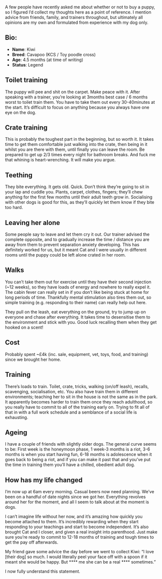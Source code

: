 
A few people have recently asked me about whether or not to buy a puppy, so I figured I’d collect my thoughts here as a point of reference. I mention advice from friends, family, and trainers throughout, but ultimately all opinions are my own and formulated from experience with my dog only.


## **Bio:**

- **Name**: Kiwi
- **Breed**: Cavapoo (KCS / Toy poodle cross)
- **Age**: 4.5 months (at time of writing)
- **Status**: Legend

## **Toilet training**


The puppy will pee and shit on the carpet. Make peace with it. After speaking with a trainer, you’re looking at 3months best case / 6 months worst to toilet train them. You have to take them out every 30-40minutes at the start. It’s difficult to focus on anything because you always have one eye on the dog.


## **Crate training**


This is probably the toughest part in the beginning, but so worth it. It takes time to get them comfortable just walking into the crate, then being in it whilst you are there with them, until finally you can leave the room. Be prepared to get up 2/3 times every night for bathroom breaks. And fuck me that whining is heart-wrenching. It will make you argue.


## **Teething**


They bite everything. It gets old. Quick. Don’t think they’re going to sit in your lap and cuddle you. Plants, carpet, clothes, fingers; they’ll chew anything for the first few months until their adult teeth grow in. Socialising with other dogs is good for this, as they’ll quickly let them know if they  bite too hard. 


## **Leaving her alone**


Some people say to leave and let them cry it out. Our trainer advised the complete opposite, and to gradually increase the time / distance you are away from them to prevent separation anxiety developing. This has definitely worked for us, but it meant Cat and I were usually in different rooms until the puppy could be left alone crated in her room.


## **Walks**


You can’t take them out for exercise until they have their second injection (~12 weeks), so they have loads of energy and nowhere to really expel it. The cabin fever can really set in if you don’t like being stuck at home for long periods of time. Thankfully mental stimulation also tires them out, so simple training (e.g. responding to their name) can really help out here.


They pull on the leash, eat everything on the ground, try to jump up on everyone and chase after everything. It takes time to desensitise them to the environment and stick with you. Good luck recalling them when they get hooked on a scent! 


## **Cost**


Probably spent ~£4k (inc. sale, equipment, vet, toys, food, and training) since we brought her home.


## **Training**


There’s loads to train. Toilet, crate, tricks, walking (on/off leash), recalls, scavenging, socialisation, etc. You also have train them in different environments; teaching her to sit in the house is not the same as in the park. It apparently becomes harder to train them once they reach adulthood, so you really have to commit to all of the training early on. Trying to fit all of that in with a full work schedule and a semblance of a social life is exhausting.


## **Ageing**


I have a couple of friends with slightly older dogs. The general curve seems to be: First week is the honeymoon phase, 1 week-3 months is a riot, 3-6 months is when you start having fun, 6-18 months is adolescence when it goes back to being a riot, and if you can make it past that and you’ve put the time in training them you’ll have a chilled, obedient adult dog.


## **How has my life changed**


I’m now up at 6am every morning. Casual beers now need planning. We’ve been on a handful of date nights since we got her. Everything revolves around her for the moment, and all I seem to talk about at the moment is dogs.


I can’t imagine life without her now, and it’s amazing how quickly you become attached to them. It’s incredibly rewarding when they start responding to your teachings and start to become independent. It’s also brought Cat and I closer, and given a real insight into parenthood. Just make sure you’re ready to commit to 12-18 months of training and tough times to get the pay off afterwards. 


My friend gave some advice the day before we went to collect Kiwi: “I love [their dog] so much. I would literally peel your face off with a spoon if it meant she would be happy. But **** me she can be a real **** sometimes.”


I now fully understand this statement. 

